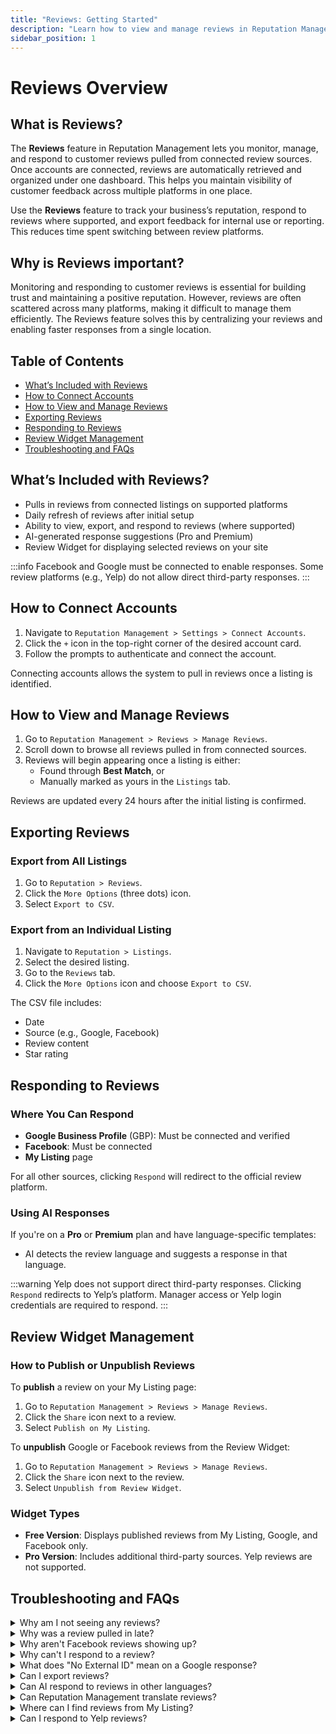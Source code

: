 ```yaml
---
title: "Reviews: Getting Started"
description: "Learn how to view and manage reviews in Reputation Management"
sidebar_position: 1
---
```


# Reviews Overview

## What is Reviews?
The **Reviews** feature in Reputation Management lets you monitor, manage, and respond to customer reviews pulled from connected review sources. Once accounts are connected, reviews are automatically retrieved and organized under one dashboard. This helps you maintain visibility of customer feedback across multiple platforms in one place.

Use the **Reviews** feature to track your business’s reputation, respond to reviews where supported, and export feedback for internal use or reporting. This reduces time spent switching between review platforms.

## Why is Reviews important?
Monitoring and responding to customer reviews is essential for building trust and maintaining a positive reputation. However, reviews are often scattered across many platforms, making it difficult to manage them efficiently. The Reviews feature solves this by centralizing your reviews and enabling faster responses from a single location.

## Table of Contents
- [What’s Included with Reviews](#whats-included-with-reviews)
- [How to Connect Accounts](#how-to-connect-accounts)
- [How to View and Manage Reviews](#how-to-view-and-manage-reviews)
- [Exporting Reviews](#exporting-reviews)
- [Responding to Reviews](#responding-to-reviews)
- [Review Widget Management](#review-widget-management)
- [Troubleshooting and FAQs](#troubleshooting-and-faqs)

## What’s Included with Reviews?
- Pulls in reviews from connected listings on supported platforms
- Daily refresh of reviews after initial setup
- Ability to view, export, and respond to reviews (where supported)
- AI-generated response suggestions (Pro and Premium)
- Review Widget for displaying selected reviews on your site

:::info
Facebook and Google must be connected to enable responses. Some review platforms (e.g., Yelp) do not allow direct third-party responses.
:::

## How to Connect Accounts
1. Navigate to `Reputation Management > Settings > Connect Accounts`.
2. Click the `+` icon in the top-right corner of the desired account card.
3. Follow the prompts to authenticate and connect the account.

Connecting accounts allows the system to pull in reviews once a listing is identified.

## How to View and Manage Reviews
1. Go to `Reputation Management > Reviews > Manage Reviews`.
2. Scroll down to browse all reviews pulled in from connected sources.
3. Reviews will begin appearing once a listing is either:
   - Found through **Best Match**, or
   - Manually marked as yours in the `Listings` tab.

Reviews are updated every 24 hours after the initial listing is confirmed.

## Exporting Reviews

### Export from All Listings
1. Go to `Reputation > Reviews`.
2. Click the `More Options` (three dots) icon.
3. Select `Export to CSV`.

### Export from an Individual Listing
1. Navigate to `Reputation > Listings`.
2. Select the desired listing.
3. Go to the `Reviews` tab.
4. Click the `More Options` icon and choose `Export to CSV`.

The CSV file includes:
- Date
- Source (e.g., Google, Facebook)
- Review content
- Star rating

## Responding to Reviews

### Where You Can Respond
- **Google Business Profile** (GBP): Must be connected and verified
- **Facebook**: Must be connected
- **My Listing** page

For all other sources, clicking `Respond` will redirect to the official review platform.

### Using AI Responses
If you're on a **Pro** or **Premium** plan and have language-specific templates:
- AI detects the review language and suggests a response in that language.

:::warning
Yelp does not support direct third-party responses. Clicking `Respond` redirects to Yelp’s platform. Manager access or Yelp login credentials are required to respond.
:::

## Review Widget Management

### How to Publish or Unpublish Reviews
To **publish** a review on your My Listing page:
1. Go to `Reputation Management > Reviews > Manage Reviews`.
2. Click the `Share` icon next to a review.
3. Select `Publish on My Listing`.

To **unpublish** Google or Facebook reviews from the Review Widget:
1. Go to `Reputation Management > Reviews > Manage Reviews`.
2. Click the `Share` icon next to the review.
3. Select `Unpublish from Review Widget`.

### Widget Types
- **Free Version**: Displays published reviews from My Listing, Google, and Facebook only.
- **Pro Version**: Includes additional third-party sources. Yelp reviews are not supported.

## Troubleshooting and FAQs

<details>
<summary>Why am I not seeing any reviews?</summary>

- The business has no reviews on connected sources.
- No listing has been matched or claimed under the `Listings` tab.
- There's a disruption with the review source.

Ensure your Business Profile is complete with accurate details, including phone number, to help listings and reviews be found.
</details>

<details>
<summary>Why was a review pulled in late?</summary>

Many platforms delay publishing reviews. The published date may match the submission date, but the system can only retrieve it once it's live. For example, TripAdvisor may delay publishing for several days.
</details>

<details>
<summary>Why aren't Facebook reviews showing up?</summary>

Facebook must be connected. Connect via:
- `Settings > Connect Accounts`, or
- `Overview > Connect` next to Facebook
</details>

<details>
<summary>Why can't I respond to a review?</summary>

You can only respond to:
- Google reviews (GBP must be connected and verified)
- Facebook reviews (account must be connected)
- My Listing page reviews

All others will redirect to the original platform.
</details>

<details>
<summary>What does "No External ID" mean on a Google response?</summary>

- The review was removed or edited.
- The GBP listing is unverified or duplicated.

**Fixes:**
- Reconnect GBP if the token has expired
- Contact Google support to verify or resolve listing issues
</details>

<details>
<summary>Can I export reviews?</summary>

Yes. You can export all reviews or reviews from a specific listing. See [Exporting Reviews](#exporting-reviews) for instructions.
</details>

<details>
<summary>Can AI respond to reviews in other languages?</summary>

Yes, if language-specific templates are set up and you're using Pro or Premium.
</details>

<details>
<summary>Can Reputation Management translate reviews?</summary>

No. Reviews are not translated, but AI responses will match the original review language (Pro and Premium only).
</details>

<details>
<summary>Where can I find reviews from My Listing?</summary>

Go to `Reputation Management > Reviews > Manage Reviews`.
</details>

<details>
<summary>Can I respond to Yelp reviews?</summary>

Only with:
- Manager access to the Yelp listing, or
- Yelp login credentials

Yelp does not support third-party integration.
</details>

